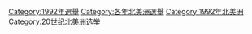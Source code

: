[[Category:1992年選舉|Category:1992年選舉]]
[[Category:各年北美洲選舉|Category:各年北美洲選舉]]
[[Category:1992年北美洲|Category:1992年北美洲]]
[[Category:20世纪北美洲选举|Category:20世纪北美洲选举]]